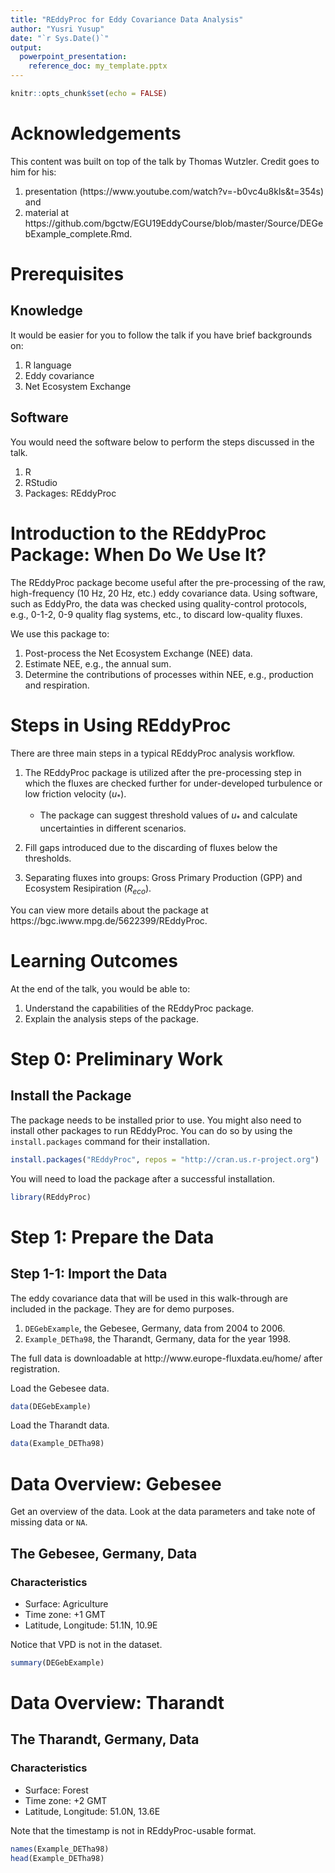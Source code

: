 ```yaml
---
title: "REddyProc for Eddy Covariance Data Analysis"
author: "Yusri Yusup"
date: "`r Sys.Date()`"
output: 
  powerpoint_presentation:
    reference_doc: my_template.pptx
---
```


```r
knitr::opts_chunk$set(echo = FALSE)
```

# Acknowledgements

This content was built on top of the talk by Thomas Wutzler. Credit goes to him for his: 

1. presentation (https://www.youtube.com/watch?v=-b0vc4u8kls&t=354s) and 
2. material at https://github.com/bgctw/EGU19EddyCourse/blob/master/Source/DEGebExample_complete.Rmd.

# Prerequisites

## Knowledge

It would be easier for you to follow the talk if you have brief backgrounds on:

1. R language
2. Eddy covariance
3. Net Ecosystem Exchange

## Software

You would need the software below to perform the steps discussed in the talk.

1. R 
2. RStudio
3. Packages: REddyProc

# Introduction to the REddyProc Package: When Do We Use It?

The REddyProc package become useful after the pre-processing of the raw, high-frequency (10 Hz, 20 Hz, etc.) eddy covariance data. Using software, such as EddyPro, the data was checked using quality-control protocols, e.g., 0-1-2, 0-9 quality flag systems, etc., to discard low-quality fluxes.

We use this package to:

1. Post-process the Net Ecosystem Exchange (NEE) data.
2. Estimate NEE, e.g., the annual sum.
3. Determine the contributions of processes within NEE, e.g., production and respiration.


# Steps in Using REddyProc

There are three main steps in a typical REddyProc analysis workflow. 

1. The REddyProc package is utilized after the pre-processing step in which the fluxes are checked further for under-developed turbulence or low friction velocity ($u_*$).

    * The package can suggest threshold values of $u_*$ and calculate uncertainties in different scenarios.

2. Fill gaps introduced due to the discarding of fluxes below the thresholds.

3. Separating fluxes into groups: Gross Primary Production (GPP) and Ecosystem Resipiration ($R_{eco}$).

You can view more details about the package at https://bgc.iwww.mpg.de/5622399/REddyProc.

# Learning Outcomes

At the end of the talk, you would be able to:

1. Understand the capabilities of the REddyProc package.
2. Explain the analysis steps of the package.

# Step 0: Preliminary Work

## Install the Package

The package needs to be installed prior to use. You might also need to install other packages  to run REddyProc. You can do so by using the `install.packages` command for their installation.

```r
install.packages("REddyProc", repos = "http://cran.us.r-project.org")
```

You will need to load the package after a successful installation. 

```r
library(REddyProc)
```


# Step 1: Prepare the Data

## Step 1-1: Import the Data

The eddy covariance data that will be used in this walk-through are included in the package. They are for demo purposes.

1. `DEGebExample`, the Gebesee, Germany, data from 2004 to 2006. 
2. `Example_DETha98`, the Tharandt, Germany, data for the year 1998. 

The full data is downloadable at http://www.europe-fluxdata.eu/home/ after registration.

Load the Gebesee data.

```r
data(DEGebExample)
```

Load the Tharandt data.

```r
data(Example_DETha98)
```

# Data Overview: Gebesee

Get an overview of the data. Look at the data parameters and take note of missing data or `NA`.

## The Gebesee, Germany, Data 

### Characteristics

* Surface: Agriculture
* Time zone: +1 GMT
* Latitude, Longitude: 51.1N, 10.9E

Notice that VPD is not in the dataset.

```r
summary(DEGebExample)
```

# Data Overview: Tharandt

## The Tharandt, Germany, Data

### Characteristics

* Surface: Forest
* Time zone: +2 GMT
* Latitude, Longitude: 51.0N, 13.6E

Note that the timestamp is not in REddyProc-usable format.

```r
names(Example_DETha98)
head(Example_DETha98)
```

